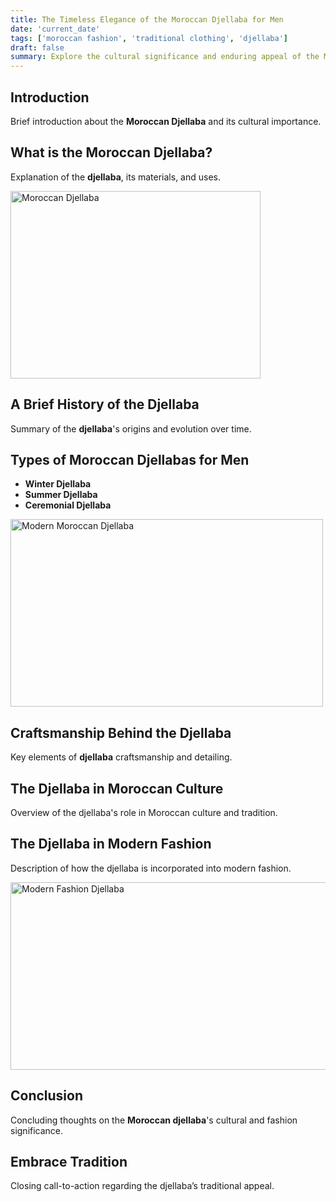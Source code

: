 ```yaml
---
title: The Timeless Elegance of the Moroccan Djellaba for Men
date: 'current_date'  
tags: ['moroccan fashion', 'traditional clothing', 'djellaba']
draft: false
summary: Explore the cultural significance and enduring appeal of the Moroccan Djellaba for men, a garment that represents both tradition and style in Morocco.
---
```


## Introduction

Brief introduction about the **Moroccan Djellaba** and its cultural importance.

<TOCInline toc={props.toc} exclude="Introduction" />

## What is the Moroccan Djellaba?

Explanation of the **djellaba**, its materials, and uses.

<img src="/static/images/image1.png" alt="Moroccan Djellaba" width="400" height="300" />

## A Brief History of the Djellaba

Summary of the **djellaba**'s origins and evolution over time.

## Types of Moroccan Djellabas for Men

- **Winter Djellaba**
- **Summer Djellaba**
- **Ceremonial Djellaba**

<img src="/static/images/image2.png" alt="Modern Moroccan Djellaba" width="500" height="300" />

## Craftsmanship Behind the Djellaba

Key elements of **djellaba** craftsmanship and detailing.

## The Djellaba in Moroccan Culture

Overview of the djellaba's role in Moroccan culture and tradition.

## The Djellaba in Modern Fashion

Description of how the djellaba is incorporated into modern fashion.

<img src="/static/images/image3.png" alt="Modern Fashion Djellaba" width="600" height="300" />

## Conclusion

Concluding thoughts on the **Moroccan djellaba**'s cultural and fashion significance.

## Embrace Tradition

Closing call-to-action regarding the djellaba’s traditional appeal.